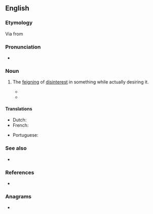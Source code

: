 ==English==
{{was wotd|2013|August|21}}

===Etymology===
Via {{etyl|la|en}} {{m|la|accismus}} from {{etyl|grc|en}} {{m|grc|ἀκκισμός||prudery}}
{{examples-right|examples=Oh, but I can't accept this gift!}}

===Pronunciation===
* {{IPA|/ækˈsɪzməs/|lang=en}}

===Noun===
{{en-noun|-}}

# {{lb|en|rhetoric}} The [[feign|feigning]] of [[disinterest]] in something while actually desiring it.
#* {{quote-book|lang=en|title=Levana: Or, The Doctrine of Education|page=194|author=Jean Paul|year=1866|passage=On this account, mothers, fathers, men, and even youths, are their best companions; on the contrary, girls connected with other girls of a similar age, as in schools, provoke one another to an exchange of foibles, rather than of excellences, to a love of dress, admiration, and gossip, even to the forgetting of '''''accismus'''''.}}
#* {{quote-journal|lang=en|magazine=The Nation|page=188|date=8 March 1888|passage=The keen eye of the ancient comedians detected this weakness in Athenian demagogues who declined office with a view to making their election surer, and Philippides gave it the name '''''accismus'''''.|issue=1184}}

====Translations====
{{trans-top|feigning disinterest in something while actually desiring it.}}
* Dutch: {{t|nl|accismus|m}}
* French: {{t+|fr|accisme|m}}
{{trans-mid}}
* Portuguese: {{t|pt|acismo|m}}
{{trans-bottom}}

===See also===
* {{projectlink|wikipedia}}

===References===
* {{R:Silva Rhetoricae}}

===Anagrams===
* {{anagrams|en|a=accimssu|Masuccis}}